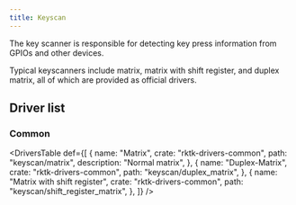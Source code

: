 ```yaml
---
title: Keyscan
---
```


The key scanner is responsible for detecting key press information from GPIOs
and other devices.

Typical keyscanners include matrix, matrix with shift register, and duplex
matrix, all of which are provided as official drivers.

## Driver list

### Common

<DriversTable
  def={[
    {
      name: "Matrix",
      crate: "rktk-drivers-common",
      path: "keyscan/matrix",
      description: "Normal matrix",
    },
    {
      name: "Duplex-Matrix",
      crate: "rktk-drivers-common",
      path: "keyscan/duplex_matrix",
    },
    {
      name: "Matrix with shift register",
      crate: "rktk-drivers-common",
      path: "keyscan/shift_register_matrix",
    },
  ]}
/>
